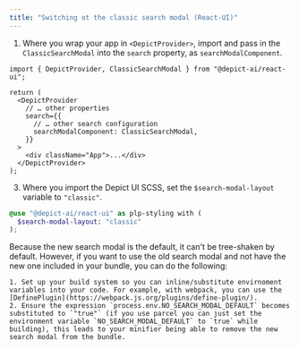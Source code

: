 ```yaml
---
title: "Switching ot the classic search modal (React-UI)"
---
```


1. Where you wrap your app in `<DepictProvider>`, import and pass in the `ClassicSearchModal` into the `search` property, as `searchModalComponent`.
```tsx
import { DepictProvider, ClassicSearchModal } from "@depict-ai/react-ui";

return (
  <DepictProvider
    // … other properties
    search={{
      // … other search configuration
      searchModalComponent: ClassicSearchModal,
    }}
  >
    <div className="App">...</div>
  </DepictProvider>
);
```
3. Where you import the Depict UI SCSS, set the `$search-modal-layout` variable to `"classic"`.
```scss
@use "@depict-ai/react-ui" as plp-styling with (
  $search-modal-layout: "classic"
);
```


<Accordion title="A note about bundle size (Advanced)">
    Because the new search modal is the default, it can't be tree-shaken by default. However, if you want to use the old search modal and not have the new one included in your bundle, you can do the following:

    1. Set up your build system so you can inline/substitute envirnoment variables into your code. For example, with webpack, you can use the [DefinePlugin](https://webpack.js.org/plugins/define-plugin/).
    2. Ensure the expression `process.env.NO_SEARCH_MODAL_DEFAULT` becomes substituted to `"true"` (if you use parcel you can just set the environment variable `NO_SEARCH_MODAL_DEFAULT` to `true` while building), this leads to your minifier being able to remove the new search modal from the bundle.
</Accordion>
